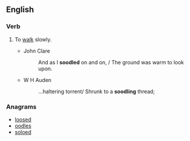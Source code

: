 ==English==

===Verb===
{{en-verb|soodl}}

# {{context|rare|intransitive|lang=en}} To [[walk]] slowly.
#* John Clare
#*: And as I '''soodled''' on and on, / The ground was warm to look upon.
#* W H Auden
#*: ...haltering torrent/ Shrunk to a '''soodling''' thread;

===Anagrams===
* [[loosed#English|loosed]]
* [[oodles#English|oodles]]
* [[soloed#English|soloed]]